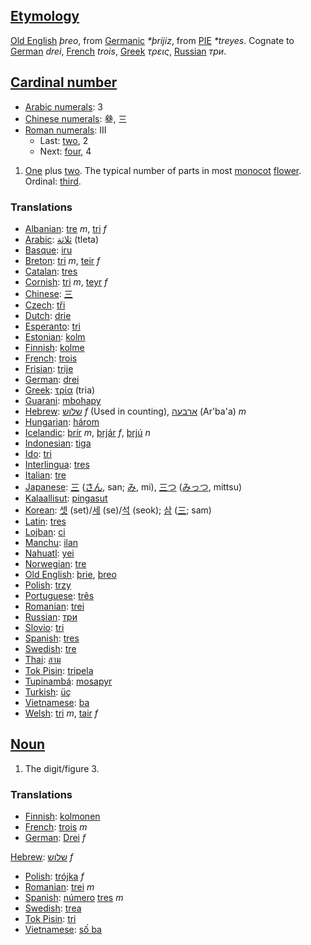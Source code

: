 == [[Etymology]] ==
[[Old English]] ''þreo'', from [[Germanic]] ''*þrijiz'', from [[w:Indo-European languages|PIE]] ''*treyes''. Cognate to [[German]] ''drei'', [[French]] ''trois'', [[Greek]] ''τρεις'', [[Russian]] ''три''.

== [[Cardinal number]] ==
*[[w:Arabic Numerals|Arabic numerals]]: 3
*[[w:Chinese numerals|Chinese numerals]]: 叄, 三
*[[w:Roman numerals|Roman numerals]]: III
**Last: [[two]], 2
**Next: [[four]], 4

#[[One]] plus [[two]]. The typical number of parts in most [[monocot]] [[flower]]. Ordinal: [[third]].

=== Translations ===
*[[Albanian]]: [[tre]] ''m'', [[tri]] ''f''
*[[Arabic]]: [[ثلاثة]] (tleta)
*[[Basque]]: [[iru]]
*[[Breton]]: [[tri]] ''m'', [[teir]] ''f''
*[[Catalan]]: [[tres]]
*[[Cornish]]: [[tri]] ''m'', [[teyr]] ''f''
*[[Chinese]]: [[三]]
*[[Czech]]: [[tři]]
*[[Dutch]]: [[drie]]
*[[Esperanto]]: [[tri]]
*[[Estonian]]: [[kolm]]
*[[Finnish]]: [[kolme]]
*[[French]]: [[trois]]
*[[Frisian]]: [[trije]]
*[[German]]: [[drei]]
*[[Greek]]: [[τρία]] (tria)
*[[Guarani]]: [[mbohapy]]
*[[Hebrew]]: [[שלוש]] ''f'' (Used in counting), [[ארבעה]] (Ar'ba'a) ''m''
*[[Hungarian]]: [[három]]
*[[Icelandic]]: [[þrír]] ''m'', [[þrjár]] ''f'', [[þrjú]] ''n''
*[[Indonesian]]: [[tiga]]
*[[Ido]]: [[tri]]
*[[Interlingua]]: [[tres]]
*[[Italian]]: [[tre]]
*[[Japanese]]: [[三]] ([[さん]], san; [[み]], mi), [[三つ]] ([[みっつ]], mittsu)
*[[Kalaallisut]]: [[pingasut]]
*[[Korean]]: [[셋]] (set)/[[세]] (se)/[[석]] (seok); [[삼]] ([[三]]; sam)
*[[Latin]]: [[tres]]
*[[Lojban]]: [[ci]]
*[[Manchu]]: [[ilan]]
*[[Nahuatl]]: [[yei]]
*[[Norwegian]]: [[tre]]
*[[Old English]]: [[þrie]], [[þreo]]
*[[Polish]]: [[trzy]]
*[[Portuguese]]: [[três]]
*[[Romanian]]: [[trei]]
*[[Russian]]: [[три]]
*[[Slovio]]: [[tri]]
*[[Spanish]]: [[tres]]
*[[Swedish]]: [[tre]]
*[[Thai]]: [[สาม]]
*[[Tok Pisin]]: [[tripela]]
*[[Tupinambá]]: [[mosapyr]]
*[[Turkish]]: [[üç]]
*[[Vietnamese]]: [[ba#Vietnamese|ba]]
*[[Welsh]]: [[tri]] ''m'', [[tair]] ''f''

== [[Noun]] ==
#The digit/figure 3.

=== Translations ===
*[[Finnish]]: [[kolmonen]]
*[[French]]: [[trois]] ''m''
*[[German]]: [[Drei]] ''f''
[[Hebrew]]: [[שלוש]] ''f''
*[[Polish]]: [[trójka]] ''f''
*[[Romanian]]: [[trei]] ''m''
*[[Spanish]]: [[número]] [[tres]] ''m''
*[[Swedish]]: [[trea]]
*[[Tok Pisin]]: [[tri]]
*[[Vietnamese]]: [[số ba]]